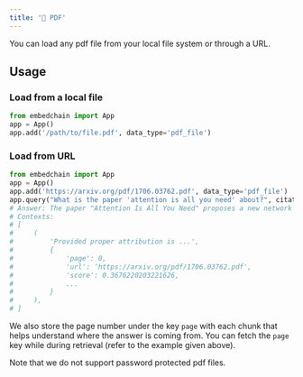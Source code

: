 ```yaml
---
title: '📰 PDF'
---
```


You can load any pdf file from your local file system or through a URL.

## Usage

### Load from a local file

```python
from embedchain import App
app = App()
app.add('/path/to/file.pdf', data_type='pdf_file')
```

### Load from URL

```python
from embedchain import App
app = App()
app.add('https://arxiv.org/pdf/1706.03762.pdf', data_type='pdf_file')
app.query("What is the paper 'attention is all you need' about?", citations=True)
# Answer: The paper "Attention Is All You Need" proposes a new network architecture called the Transformer, which is based solely on attention mechanisms. It suggests that complex recurrent or convolutional neural networks can be replaced with a simpler architecture that connects the encoder and decoder through attention. The paper discusses how this approach can improve sequence transduction models, such as neural machine translation.
# Contexts:
# [
#     (
#         'Provided proper attribution is ...',
#         {
#             'page': 0,
#             'url': 'https://arxiv.org/pdf/1706.03762.pdf',
#             'score': 0.3676220203221626,
#             ...
#         }
#     ),
# ]
```

We also store the page number under the key `page` with each chunk that helps understand where the answer is coming from. You can fetch the `page` key while during retrieval (refer to the example given above).

<Note>
Note that we do not support password protected pdf files.
</Note>
